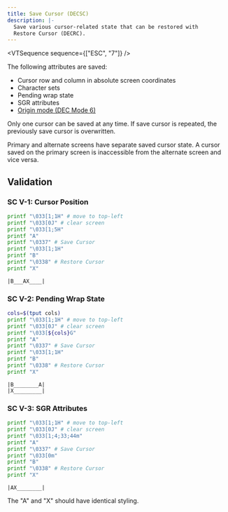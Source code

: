 ```yaml
---
title: Save Cursor (DECSC)
description: |-
  Save various cursor-related state that can be restored with
  Restore Cursor (DECRC).
---
```


<VTSequence sequence={["ESC", "7"]} />

The following attributes are saved:

- Cursor row and column in absolute screen coordinates
- Character sets
- Pending wrap state
- SGR attributes
- [Origin mode (DEC Mode 6)](#TODO)

Only one cursor can be saved at any time. If save cursor is repeated, the
previously save cursor is overwritten.

Primary and alternate screens have separate saved cursor state. A cursor
saved on the primary screen is inaccessible from the alternate screen
and vice versa.

## Validation

### SC V-1: Cursor Position

```bash
printf "\033[1;1H" # move to top-left
printf "\033[0J" # clear screen
printf "\033[1;5H"
printf "A"
printf "\0337" # Save Cursor
printf "\033[1;1H"
printf "B"
printf "\0338" # Restore Cursor
printf "X"
```

```
|B___AX____|
```

### SC V-2: Pending Wrap State

```bash
cols=$(tput cols)
printf "\033[1;1H" # move to top-left
printf "\033[0J" # clear screen
printf "\033[${cols}G"
printf "A"
printf "\0337" # Save Cursor
printf "\033[1;1H"
printf "B"
printf "\0338" # Restore Cursor
printf "X"
```

```
|B________A|
|X_________|
```

### SC V-3: SGR Attributes

```bash
printf "\033[1;1H" # move to top-left
printf "\033[0J" # clear screen
printf "\033[1;4;33;44m"
printf "A"
printf "\0337" # Save Cursor
printf "\033[0m"
printf "B"
printf "\0338" # Restore Cursor
printf "X"
```

```
|AX________|
```

The "A" and "X" should have identical styling.
